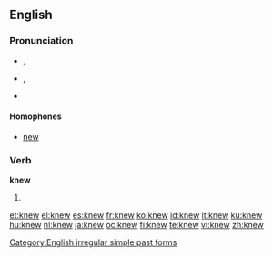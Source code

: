 {{wikipedia|dab=knew}}
==English==

{{rank|mind|heart|going|205|knew|seen|better|name}}

===Pronunciation===
* {{a|RP}} {{IPA|/ˈnjuː/}}, {{SAMPA|/"nju:/}}
* {{a|US}} {{IPA|/ˈnuː/}}, {{SAMPA|/"nu:/}}
* {{audio|en-us-knew.ogg|Audio (US)}}
*: {{rhymes|uː}}

====Homophones====
* [[new]]

===Verb===
'''knew'''

# {{simple past of|[[know]]}}

[[Category:English irregular simple past forms]]

[[et:knew]]
[[el:knew]]
[[es:knew]]
[[fr:knew]]
[[ko:knew]]
[[id:knew]]
[[it:knew]]
[[ku:knew]]
[[hu:knew]]
[[nl:knew]]
[[ja:knew]]
[[oc:knew]]
[[fi:knew]]
[[te:knew]]
[[vi:knew]]
[[zh:knew]]